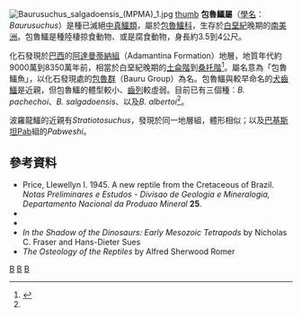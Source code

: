 {{Automatic taxobox
| taxon = Baurusuchus
| authority = Price, 1945
| image = Baurusuchus BW.jpg
| image_caption = 包魯鱷想像圖
| fossil_range = [[白堊紀|白堊紀]]晚期{{fossil_range|土侖階|桑托階}}
| type_species = '''''Baurusuchus pachechoi'''''
| type_species_authority = Price, 1945
| subdivision_ranks = [[種|種]]
| subdivision =
*'''''B. pachechoi''''' <small>Price, 1945</small>
*'''''B. salgadoensis''''' <br><small>Carvalho ''et al.'', 2005</small>
*'''''B. albertoi''''' <br><small>Nascimento & Zaher, 2010</small>
}}
[[Image:Baurusuchus_salgadoensis_(MPMA)_1.jpg|thumb]]
[[image:Baurusuchus_albertoi.jpg|thumb]]
'''包魯鱷屬'''（[[學名|學名]]：''Baurusuchus''）是種已滅絕[[中真鱷類|中真鱷類]]，屬於[[包魯鱷科|包魯鱷科]]，生存於[[白堊紀|白堊紀]]晚期的[[南美洲|南美洲]]。包魯鱷是種陸棲掠食動物、或是腐食動物，身長約3.5到4公尺。

化石發現於[[巴西|巴西]]的[[阿達曼蒂納組|阿達曼蒂納組]]（Adamantina Formation）地層，地質年代約9000萬到8350萬年前，相當於白堊紀晚期的[[土侖階|土侖階]]到[[桑托階|桑托階]]<ref name=Nascimento10>{{cite journal |authors=Paulo Miranda Nascimento and Hussam Zaher |year=2010 |title=A new species of Baurusuchus (Crocodyliformes, Mesoeucrocodylia) from the Upper Cretaceous of Brazil, with the first complete postcranial skeleton described from the family Baurusuchidae |journal=Papeis Avulsos de Zoologia |volume=50 |issue=21 |pages=323‑361 |url=http://www.scielo.br/pdf/paz/v50n21/a01v5021.pdf |access-date=2012-03-22 |archive-date=2015-09-24 |archive-url=https://web.archive.org/web/20150924125013/http://www.scielo.br/pdf/paz/v50n21/a01v5021.pdf |dead-url=no }}</ref>。屬名意為「包魯鱷魚」，以化石發現處的[[包魯群|包魯群]]（Bauru Group）為名。包魯鱷與較早命名的[[犬齒鱷|犬齒鱷]]是近親，但包魯鱷的體型較小、[[齒列|齒列]]較虛弱。目前已有三個種︰''B. pachechoi''、''B. salgadoensis''、以及''B. albertoi''<ref name=Nascimento10/>。

波羅龍鱷的近親有''Stratiotosuchus''，發現於同一地層組，體形相似；以及[[巴基斯坦|巴基斯坦]]Pab組的''Pabweshi''。

==參考資料==
{{reflist}}
*Price, Llewellyn I. 1945.  A new reptile from the Cretaceous of Brazil. ''Notas Preliminares e Estudos - Divisao de Geologia e Mineralogia, Departamento Nacional da Produao Mineral'' '''25'''.
*{{cite journal | last1 = Bonaparte | first1 = Jose F. | year = 1996 | title = Cretaceous tetrapods of Argentina | url = | journal = Muncher Geowissenschaften, Abhandlungen | volume = 30 | issue = | pages = 73–130 }}
*{{cite journal | last1 = Carvalho | first1 =  | last2 = Campos | first2 = Antonio | last3 = de Celso | first3 = Arruda | last4 = Nobre | first4 = Pedro Henrique | year = 2005 | title = ''Baurusuchus salgadoensis'', a new Crocodylomorpha from the Bauru Basin (Cretaceous), Brazil | url = http://www.gondwanaresearchonline.com/Docs/02122005114725703.pdf | format = PDF | journal = Gondwana Research | volume = 8 | issue = 1 | pages = 11–30 | doi = 10.1016/S1342-937X(05)70259-8 | access-date = 2012-03-22 | archive-date = 2010-09-21 | archive-url = http://webarchive.nationalarchives.gov.uk/20100921040549/http%3A//www.gondwanaresearchonline.com/Docs/02122005114725703.pdf | dead-url = yes }}
* ''In the Shadow of the Dinosaurs: Early Mesozoic Tetrapods'' by Nicholas C. Fraser and Hans-Dieter Sues
* ''The Osteology of the Reptiles'' by Alfred Sherwood Romer
{{諾托鱷亞目|S.}}
{{Taxonbar|from=Q137262}}

[[Category:白堊紀鱷形類|B]]
[[Category:鱷形超目|B]]
[[Category:1945年描述的分类群|B]]